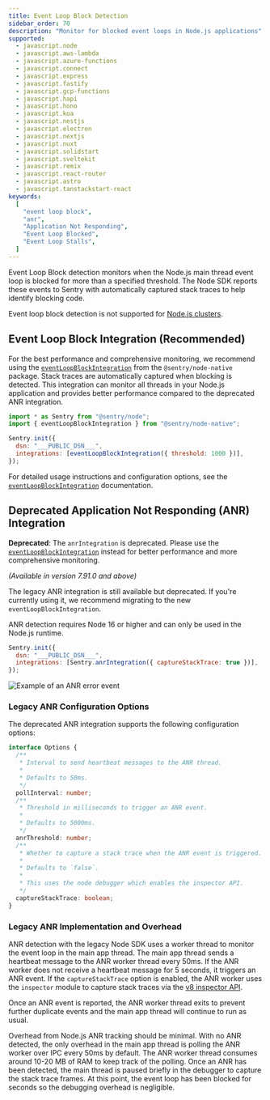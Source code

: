 ```yaml
---
title: Event Loop Block Detection
sidebar_order: 70
description: "Monitor for blocked event loops in Node.js applications"
supported:
  - javascript.node
  - javascript.aws-lambda
  - javascript.azure-functions
  - javascript.connect
  - javascript.express
  - javascript.fastify
  - javascript.gcp-functions
  - javascript.hapi
  - javascript.hono
  - javascript.koa
  - javascript.nestjs
  - javascript.electron
  - javascript.nextjs
  - javascript.nuxt
  - javascript.solidstart
  - javascript.sveltekit
  - javascript.remix
  - javascript.react-router
  - javascript.astro
  - javascript.tanstackstart-react
keywords:
  [
    "event loop block",
    "anr",
    "Application Not Responding",
    "Event Loop Blocked",
    "Event Loop Stalls",
  ]
---
```


Event Loop Block detection monitors when the Node.js main thread event loop is blocked for more than a specified threshold. The Node SDK reports these events to Sentry with automatically captured stack traces to help identify blocking code.

<Include name="feature-stage-beta.mdx" />

<Alert>

Event loop block detection is not supported for [Node.js clusters](https://nodejs.org/api/cluster.html).

</Alert>

## Event Loop Block Integration (Recommended)

For the best performance and comprehensive monitoring, we recommend using the [`eventLoopBlockIntegration`](./integrations/event-loop-block) from the `@sentry/node-native` package. Stack traces are automatically captured when blocking is detected. This integration can monitor all threads in your Node.js application and provides better performance compared to the deprecated ANR integration.

```javascript
import * as Sentry from "@sentry/node";
import { eventLoopBlockIntegration } from "@sentry/node-native";

Sentry.init({
  dsn: "___PUBLIC_DSN___",
  integrations: [eventLoopBlockIntegration({ threshold: 1000 })],
});
```

For detailed usage instructions and configuration options, see the [`eventLoopBlockIntegration`](./integrations/event-loop-block) documentation.

## Deprecated Application Not Responding (ANR) Integration

<Alert type="warning">

**Deprecated**: The `anrIntegration` is deprecated. Please use the [`eventLoopBlockIntegration`](./integrations/event-loop-block) instead for better performance and more comprehensive monitoring.

</Alert>

_(Available in version 7.91.0 and above)_

The legacy ANR integration is still available but deprecated. If you're currently using it, we recommend migrating to the new `eventLoopBlockIntegration`.

<Alert>

ANR detection requires Node 16 or higher and can only be used in the Node.js runtime.

</Alert>

```javascript
Sentry.init({
  dsn: "___PUBLIC_DSN___",
  integrations: [Sentry.anrIntegration({ captureStackTrace: true })],
});
```

![Example of an ANR error event](./img/anr-node-example.png)

### Legacy ANR Configuration Options

The deprecated ANR integration supports the following configuration options:

```ts
interface Options {
  /**
   * Interval to send heartbeat messages to the ANR thread.
   *
   * Defaults to 50ms.
   */
  pollInterval: number;
  /**
   * Threshold in milliseconds to trigger an ANR event.
   *
   * Defaults to 5000ms.
   */
  anrThreshold: number;
  /**
   * Whether to capture a stack trace when the ANR event is triggered.
   *
   * Defaults to `false`.
   *
   * This uses the node debugger which enables the inspector API.
   */
  captureStackTrace: boolean;
}
```

### Legacy ANR Implementation and Overhead

ANR detection with the legacy Node SDK uses a worker thread to monitor the event loop
in the main app thread. The main app thread sends a heartbeat message to the ANR
worker thread every 50ms. If the ANR worker does not receive a heartbeat message
for 5 seconds, it triggers an ANR event. If the `captureStackTrace` option is
enabled, the ANR worker uses the `inspector` module to capture stack traces via the [v8
inspector API](https://nodejs.org/api/inspector.html).

Once an ANR event is reported, the ANR worker thread exits to prevent further
duplicate events and the main app thread will continue to run as usual.

Overhead from Node.js ANR tracking should be minimal. With no ANR detected, the
only overhead in the main app thread is polling the ANR worker over IPC every 50ms by
default. The ANR worker thread consumes around 10-20 MB of RAM to keep track of
the polling. Once an ANR has been detected, the main thread is paused briefly
in the debugger to capture the stack trace frames. At this point, the event loop
has been blocked for seconds so the debugging overhead is negligible.
